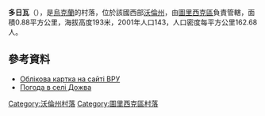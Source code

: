 '''多日瓦'''（{{lang-uk|Дожва}}），是[[烏克蘭|烏克蘭]]的村落，位於該國西部[[沃倫州|沃倫州]]，由[[圖里西克區|圖里西克區]]負責管轄，面積0.88平方公里，海拔高度193米，2001年人口143，人口密度每平方公里162.68人。

==參考資料==
* [http://w1.c1.rada.gov.ua/pls/z7503/A005?rdat1=01.09.2014&rf7571=4970 Облікова картка на сайті ВРУ]
* [http://weather.in.ua/ua/volynskaja/7090 Погода в селі Дожва] {{Wayback|url=http://weather.in.ua/ua/volynskaja/7090 |date=20111219103523 }}

[[Category:沃倫州村落|Category:沃倫州村落]]
[[Category:圖里西克區村落|Category:圖里西克區村落]]


{{Volyn-geo-stub}}